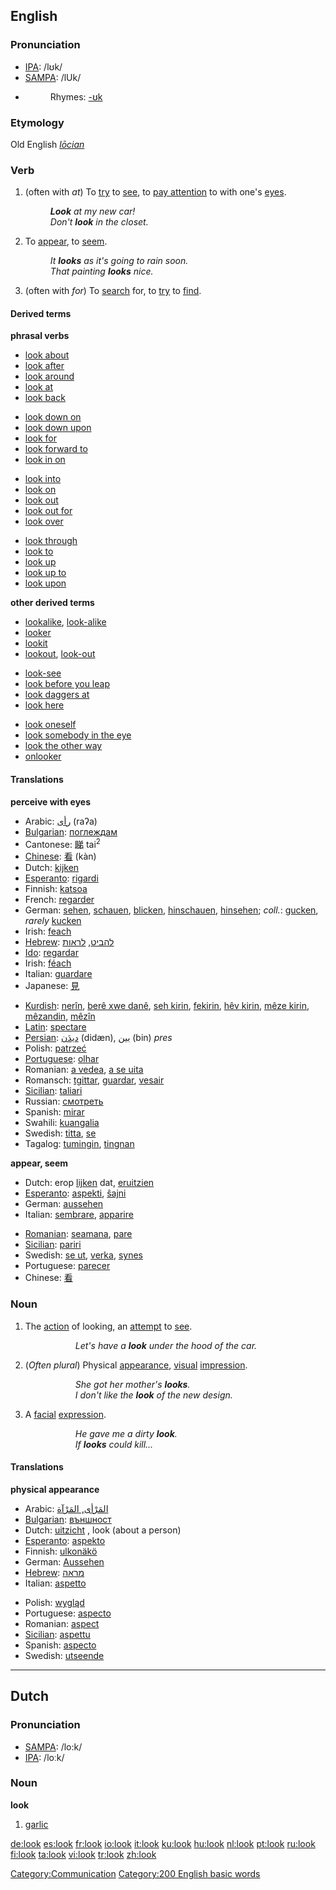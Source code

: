 ==English==

{{rank|told|both|having|199|look|heard|night|mind}}

===Pronunciation===
*[[IPA]]: /lʊk/
*[[SAMPA]]: /lUk/
*{{audio|en-us-look.ogg|Audio (US)}}
*:Rhymes: [[Rhymes:English:-ʊk|-ʊk]]
===Etymology===
Old English ''[[lōcian]]''
===Verb===
{{en-verb}}

# {{intransitive}} (often with ''at'') To [[try]] to [[see]], to [[pay attention]] to with one's [[eyes]].
#:'''''Look''' at my new car!''
#:''Don't '''look''' in the closet.''
# {{intransitive}} To [[appear]], to [[seem]].
#:''It '''looks''' as it's going to rain soon.''
#:''That painting '''looks''' nice.''
# {{intransitive}} (often with ''for'') To [[search]] for, to [[try]] to [[find]].


====Derived terms====
'''phrasal verbs'''
{{top4}}
* [[look about]] 
* [[look after]]
* [[look around]]
* [[look at]]
* [[look back]]
{{mid4}}
* [[look down on]]
* [[look down upon]]
* [[look for]]
* [[look forward to]]
* [[look in on]]
{{mid4}}
* [[look into]]
* [[look on]]
* [[look out]]
* [[look out for]]
* [[look over]]
{{mid4}}
* [[look through]]
* [[look to]]
* [[look up]]
* [[look up to]]
* [[look upon]]
{{bottom}}

'''other derived terms'''
{{top3}}
*[[lookalike]], [[look-alike]]
*[[looker]]
*[[lookit]]
*[[lookout]], [[look-out]]
{{mid3}}
*[[look-see]]
*[[look before you leap]]
*[[look daggers at]]
*[[look here]]
{{mid3}}
*[[look oneself]]
*[[look somebody in the eye]]
*[[look the other way]]
*[[onlooker]]
{{bottom}}

====Translations====
'''perceive with eyes'''
{{top}}
*Arabic: [[رأى]] (raʔa)
*[[w:Bulgarian language|Bulgarian]]: [[поглеждам]]
*Cantonese: [[睇]] tai<sup>2</sup>
*[[w:Chinese language|Chinese]]: [[看]] (kàn)
*Dutch: [[kijken]]
*[[w:Esperanto|Esperanto]]: [[rigardi]]
*Finnish: [[katsoa]]
*French: [[regarder]]
*German: [[sehen]], [[schauen]], [[blicken]], [[hinschauen]], [[hinsehen]]; <i>coll.</i>: [[gucken]], <i>rarely</i> [[kucken]]
*Irish: [[feach]]
*[[w:Hebrew language|Hebrew]]: [[להביט]], [[לראות]]
*[[w:Ido|Ido]]: [[regardar]]
*Irish: [[féach]]
*Italian: [[guardare]]
*Japanese: [[見]]
{{mid}}
*[[Kurdish]]: [[nerîn]], [[berê xwe dan]]ê, [[seh|seh kirin]], [[fekirin]], [[hêv|hêv kirin]], [[mêze|mêze kirin]], [[mêzandin]], [[mêzîn]]
*[[Latin]]: [[spectare]]
*[[Persian]]: [[دیدَن]] (didæn), [[بین]] (bin) ''pres''
*Polish: [[patrzeć]]
*[[Portuguese]]: [[olhar]]
*Romanian: [[a vedea]], [[a se uita]]
*Romansch: [[tgittar]], [[guardar]], [[vesair]]
*[[Sicilian]]: [[taliari]]
*Russian: [[смотреть]]
*Spanish: [[mirar]]
*Swahili: [[kuangalia]]
*Swedish: [[titta]], [[se]]
*Tagalog: [[tumingin]], [[tingnan]]
{{bottom}}

'''appear, seem'''
{{top}}
*Dutch: erop [[lijken]] dat, [[eruitzien]]
*[[w:Esperanto|Esperanto]]: [[aspekti]], [[ŝajni]]
*German: [[aussehen]]
*Italian: [[sembrare]], [[apparire]]
{{mid}}
*[[Romanian]]: [[seamana]], [[pare]]
*[[Sicilian]]: [[pariri]]
*Swedish: [[se ut]], [[verka]], [[synes]]
*Portuguese: [[parecer]]
*Chinese: [[看]]
{{bottom}}

===Noun===
{{en-noun}}

# The [[action]] of looking, an [[attempt]] to [[see]].
#::''Let's have a '''look''' under the hood of the car.''
# (''Often plural'') Physical [[appearance]], [[visual]] [[impression]].
#::''She got her mother's '''looks'''.''
#::''I don't like the '''look''' of the new design.''
# A [[facial]] [[expression]].
#::''He gave me a dirty '''look'''.''
#::''If '''looks''' could kill...''

====Translations====
'''physical appearance'''
{{top}}
*Arabic: [[المَرْأى, المَرْآة]]
*[[w:Bulgarian language|Bulgarian]]: [[външност]] {{f}}
*Dutch: [[uitzicht]] {{n}}, look {{m}} (about a person)
*[[w:Esperanto|Esperanto]]: [[aspekto]]
*Finnish: [[ulkonäkö]]
*German: [[Aussehen]] {{n}}
*[[w:Hebrew language|Hebrew]]: [[מראה]] {{m}}
*Italian: [[aspetto]] {{m}}
{{mid}}
*Polish: [[wygląd]]
*Portuguese: [[aspecto]] {{m}}
*Romanian: [[aspect]] {{n}}
*[[Sicilian]]: [[aspettu]] {{m}}
*Spanish: [[aspecto]] {{m}}
*Swedish: [[utseende]]
{{bottom}}
----

==Dutch==
===Pronunciation===
*[[w:SAMPA|SAMPA]]: /lo:k/
*[[w:IPA|IPA]]: /loːk/

===Noun===
'''look''' {{m}}

# [[garlic]]

[[Category:Communication]]

[[Category:200 English basic words]]

[[de:look]]
[[es:look]]
[[fr:look]]
[[io:look]]
[[it:look]]
[[ku:look]]
[[hu:look]]
[[nl:look]]
[[pt:look]]
[[ru:look]]
[[fi:look]]
[[ta:look]]
[[vi:look]]
[[tr:look]]
[[zh:look]]